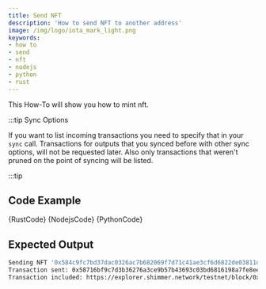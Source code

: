 ```yaml
---
title: Send NFT
description: 'How to send NFT to another address'
image: /img/logo/iota_mark_light.png
keywords:
- how to
- send
- nft
- nodejs
- python
- rust
---
```



This How-To will show you how to mint nft.

:::tip Sync Options

If you want to list incoming transactions you need to specify that in your `sync` call. 
Transactions for outputs that you synced before with other sync options, will not be requested later.
Also only transactions that weren't pruned on the point of syncing will be listed.

:::tip

## Code Example

<Tabs groupId="language">
    <TabItem value="rust" label="Rust">
        <CodeBlock className="language-rust">
            {RustCode}
        </CodeBlock>
    </TabItem>
    <TabItem value="nodejs" label="Nodejs">
        <CodeBlock className="language-typescript">
            {NodejsCode}
        </CodeBlock>
    </TabItem>
    <TabItem value="python" label="Python">
        <CodeBlock className="language-python">
            {PythonCode}
        </CodeBlock>
    </TabItem>
</Tabs>

## Expected Output

```bash
Sending NFT '0x584c9fc7bd37dac0326ac7b682069f7d71c41ae3cf6d6822de03811d954cf2ca' to 'rms1qpszqzadsym6wpppd6z037dvlejmjuke7s24hm95s9fg9vpua7vluaw60xu'...
Transaction sent: 0x58716bf9c7d3b36276a3ce9b57b43693c03bd6816198a7fe8ee1b814c424dae6
Transaction included: https://explorer.shimmer.network/testnet/block/0xd7ccfb7922a719dcee7e4bf15eaf3a6983c378b7a4c16adf34a3eb001cfc5773
```
